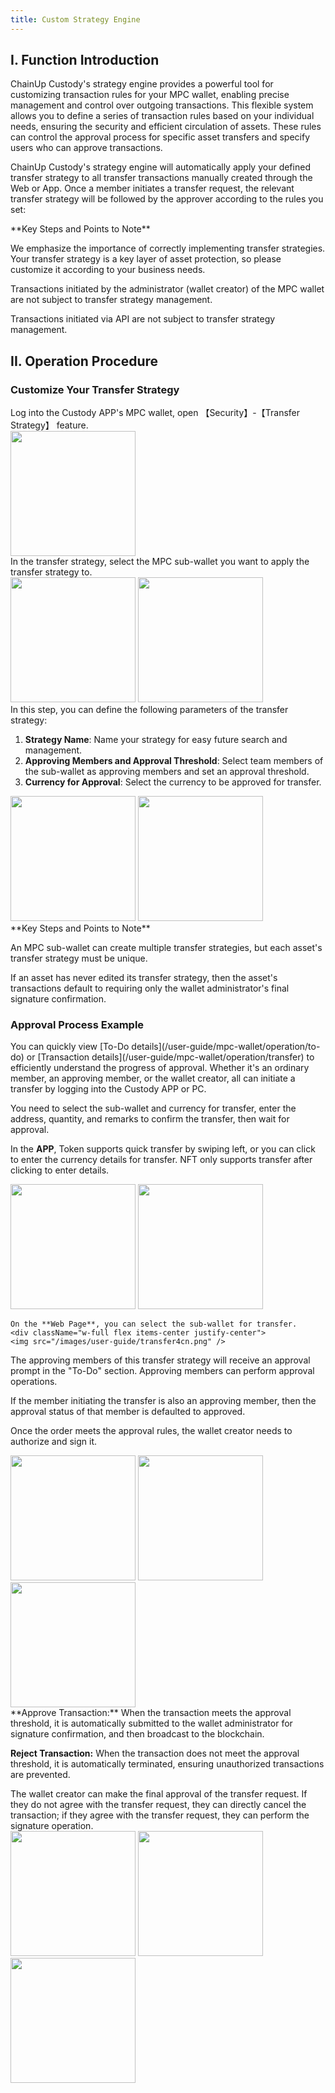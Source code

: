```yaml
---
title: Custom Strategy Engine
---
```


## I. Function Introduction

ChainUp Custody's strategy engine provides a powerful tool for customizing transaction rules for your MPC wallet, enabling precise management and control over outgoing transactions. This flexible system allows you to define a series of transaction rules based on your individual needs, ensuring the security and efficient circulation of assets. These rules can control the approval process for specific asset transfers and specify users who can approve transactions.

ChainUp Custody's strategy engine will automatically apply your defined transfer strategy to all transfer transactions manually created through the Web or App. Once a member initiates a transfer request, the relevant transfer strategy will be followed by the approver according to the rules you set:

<Warning>
**Key Steps and Points to Note**

We emphasize the importance of correctly implementing transfer strategies. Your transfer strategy is a key layer of asset protection, so please customize it according to your business needs.

Transactions initiated by the administrator (wallet creator) of the MPC wallet are not subject to transfer strategy management.

Transactions initiated via API are not subject to transfer strategy management.
</Warning>


## II. Operation Procedure

### Customize Your Transfer Strategy

<Steps>
<Step title="Log in and Open Transfer Strategy">
    Log into the Custody APP's MPC wallet, open 【Security】-【Transfer Strategy】 feature.

<div className="w-full flex items-center justify-center">
<img src="/images/user-guide/safecn.png" width="200"/>
</div>

</Step>
<Step title="Select the MPC Sub-Wallet for the Strategy">
   In the transfer strategy, select the MPC sub-wallet you want to apply the transfer strategy to.

<div className="w-full flex items-center justify-center">
    <CardGroup cols={2}>
        <img src="/images/user-guide/approval1cn.png" width="200"/>
      <img src="/images/user-guide/approval2cn.png" width="200"/>
        </CardGroup>
</div>

</Step>
<Step title="Add and Configure Transfer Strategy">
In this step, you can define the following parameters of the transfer strategy:

1. **Strategy Name**: Name your strategy for easy future search and management.
2. **Approving Members and Approval Threshold**: Select team members of the sub-wallet as approving members and set an approval threshold.
3. **Currency for Approval**: Select the currency to be approved for transfer.

<div className="w-full flex items-center justify-center">
    <CardGroup cols={2}>
        <img src="/images/user-guide/approval3cn.png" width="200"/>
      <img src="/images/user-guide/approval4cn.png" width="200"/>
        </CardGroup>
</div>

<Warning>
**Key Steps and Points to Note**

An MPC sub-wallet can create multiple transfer strategies, but each asset's transfer strategy must be unique.

If an asset has never edited its transfer strategy, then the asset's transactions default to requiring only the wallet administrator's final signature confirmation.
</Warning>

</Step>

</Steps>

### Approval Process Example

<Tip>
You can quickly view [To-Do details](/user-guide/mpc-wallet/operation/to-do) or [Transaction details](/user-guide/mpc-wallet/operation/transfer) to efficiently understand the progress of approval.
</Tip>

<Steps>
<Step title="Initiate Transfer">
Whether it's an ordinary member, an approving member, or the wallet creator, all can initiate a transfer by logging into the Custody APP or PC.

You need to select the sub-wallet and currency for transfer, enter the address, quantity, and remarks to confirm the transfer, then wait for approval.

In the **APP**, Token supports quick transfer by swiping left, or you can click to enter the currency details for transfer. NFT only supports transfer after clicking to enter details.
<div className="w-full flex items-center justify-center">
    <CardGroup cols={2}>
    <img src="/images/user-guide/transfer1cn.png" width="200"/>
   <img src="/images/user-guide/transfer2cn.png" width="200"/>
    </CardGroup>
</div>

    On the **Web Page**, you can select the sub-wallet for transfer.
    <div className="w-full flex items-center justify-center">
    <img src="/images/user-guide/transfer4cn.png" />
</div>


</Step>

<Step title="Approving Member Approves">

The approving members of this transfer strategy will receive an approval prompt in the "To-Do" section. Approving members can perform approval operations.

If the member initiating the transfer is also an approving member, then the approval status of that member is defaulted to approved.

Once the order meets the approval rules, the wallet creator needs to authorize and sign it.

 <div className="w-full flex items-center justify-center">
    <CardGroup cols={3}>
    <img src="/images/user-guide/transfer5cn.png" width="200"/>
    <img src="/images/user-guide/transfer7cn.png" width="200"/>
 <img src="/images/user-guide/transfer8cn.png" width="200"/>
    </CardGroup>
</div>


<Tip>
**Approve Transaction:** When the transaction meets the approval threshold, it is automatically submitted to the wallet administrator for signature confirmation, and then broadcast to the blockchain.

**Reject Transaction:** When the transaction does not meet the approval threshold, it is automatically terminated, ensuring unauthorized transactions are prevented.
</Tip>

</Step>

<Step title="Wallet Creator Signs">
The wallet creator can make the final approval of the transfer request. If they do not agree with the transfer request, they can directly cancel the transaction; if they agree with the transfer request, they can perform the signature operation.

<div className="w-full flex items-center justify-center">
    <CardGroup cols={3}>
    <img src="/images/user-guide/transfer9cn.png" width="200"/>
    <img src="/images/user-guide/transfer10cn.png" width="200"/>
 <img src="/images/user-guide/transfer11cn.png" width="200"/>
    </CardGroup>
</div>

</Step>

</Steps>




